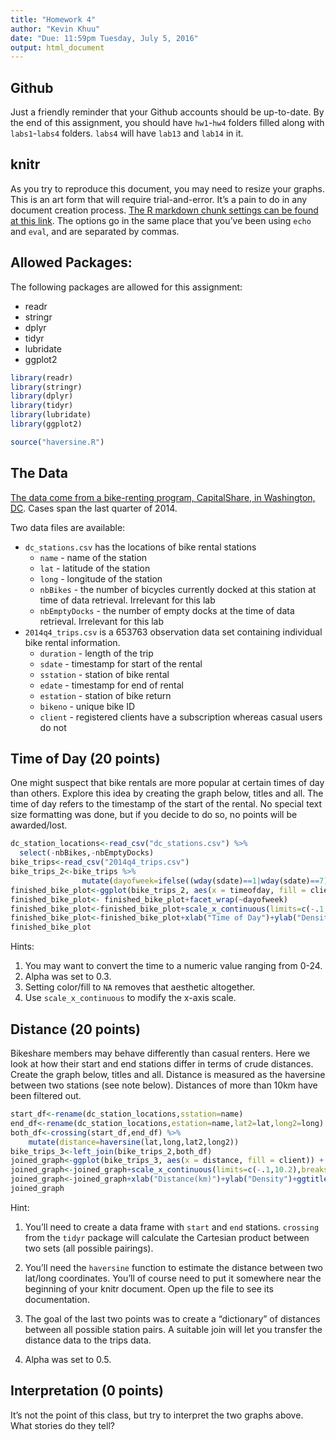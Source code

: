 ```yaml
---
title: "Homework 4"
author: "Kevin Khuu"
date: "Due: 11:59pm Tuesday, July 5, 2016"
output: html_document
---
```


## Github
Just a friendly reminder that your Github accounts should be up-to-date.  By the end of this assignment, you should have `hw1`-`hw4` folders filled along with `labs1`-`labs4` folders.  `labs4` will have `lab13` and `lab14` in it.

## knitr
As you try to reproduce this document, you may need to resize your graphs.  This is an art form that will require trial-and-error.  It's a pain to do in any document creation process.  [The R markdown chunk settings can be found at this link](http://yihui.name/knitr/options/).  The options go in the same place that you've been using `echo` and `eval`, and are separated by commas.

## Allowed Packages:

The following packages are allowed for this assignment:

* readr
* stringr
* dplyr
* tidyr
* lubridate
* ggplot2

```r
library(readr)
library(stringr)
library(dplyr)
library(tidyr)
library(lubridate)
library(ggplot2)
```

```r
source("haversine.R")
```

## The Data

[The data come from a bike-renting program, CapitalShare, in Washington, DC](https://www.capitalbikeshare.com/data/stations/bikeStations.xml).  Cases span the last quarter of 2014.

Two data files are available:

* `dc_stations.csv` has the locations of bike rental stations
    - `name` - name of the station
    - `lat` - latitude of the station
    - `long` - longitude of the station
    - `nbBikes` - the number of bicycles currently docked at this station at time of data retrieval.  Irrelevant for this lab
    - `nbEmptyDocks` - the number of empty docks at the time of data retrieval.  Irrelevant for this lab
  
* `2014q4_trips.csv` is a 653763 observation data set containing individual bike rental information.
    - `duration` - length of the trip
    - `sdate` - timestamp for start of the rental
    - `sstation` - station of bike rental
    - `edate` - timestamp for end of rental
    - `estation` - station of bike return
    - `bikeno` - unique bike ID
    - `client` - registered clients have a subscription whereas casual users do not

## Time of Day (20 points)

One might suspect that bike rentals are more popular at certain times of day than others.  Explore this idea by creating the graph below, titles and all.  The time of day refers to the timestamp of the start of the rental.  No special text size formatting was done, but if you decide to do so, no points will be awarded/lost.

```r
dc_station_locations<-read_csv("dc_stations.csv") %>% 
  select(-nbBikes,-nbEmptyDocks)
bike_trips<-read_csv("2014q4_trips.csv")
bike_trips_2<-bike_trips %>% 
                mutate(dayofweek=ifelse((wday(sdate)==1|wday(sdate)==7),"Weekend","Weekday"),timeofday=(hour(sdate)+minute(sdate)/60))
finished_bike_plot<-ggplot(bike_trips_2, aes(x = timeofday, fill = client,)) +geom_density(alpha=0.3,color=NA,adjust=1)
finished_bike_plot<- finished_bike_plot+facet_wrap(~dayofweek)
finished_bike_plot<-finished_bike_plot+scale_x_continuous(limits=c(-.1,24.5),breaks=seq(0,24,4))+scale_y_continuous(limits=c(-.005,.13),breaks=seq(0,.12,.04))
finished_bike_plot<-finished_bike_plot+xlab("Time of Day")+ylab("Density")+ggtitle("Temporal Trends in Bike Usage")
finished_bike_plot
```


Hints:

1. You may want to convert the time to a numeric value ranging from 0-24.
2. Alpha was set to 0.3.
3. Setting color/fill to `NA` removes that aesthetic altogether.
4. Use `scale_x_continuous` to modify the x-axis scale.

## Distance (20 points)

Bikeshare members may behave differently than casual renters.  Here we look at how their start and end stations differ in terms of crude distances.  Create the graph below, titles and all.  Distance is measured as the haversine between two stations (see note below).  Distances of more than 10km have been filtered out.

```r
start_df<-rename(dc_station_locations,sstation=name)
end_df<-rename(dc_station_locations,estation=name,lat2=lat,long2=long)
both_df<-crossing(start_df,end_df) %>% 
    mutate(distance=haversine(lat,long,lat2,long2))
bike_trips_3<-left_join(bike_trips_2,both_df)
joined_graph<-ggplot(bike_trips_3, aes(x = distance, fill = client)) + geom_density(alpha=0.5,color=NA)+facet_wrap(~dayofweek)
joined_graph<-joined_graph+scale_x_continuous(limits=c(-.1,10.2),breaks=seq(0,10,2.5))+scale_y_continuous(limits=c(-.005,.52),breaks=seq(0.0,0.5,.1))
joined_graph<-joined_graph+xlab("Distance(km)")+ylab("Density")+ggtitle("Distance Between Start and End Stations")
joined_graph
```


Hint:

1. You'll need to create a data frame with `start` and `end` stations.  `crossing` from the `tidyr` package will calculate the Cartesian product between two sets (all possible pairings).

2. You'll need the `haversine` function to estimate the distance between two lat/long coordinates.  You'll of course need to put it somewhere near the beginning of your knitr document.  Open up the file to see its documentation.

3. The goal of the last two points was to create a "dictionary" of distances between all possible station pairs.  A suitable join will let you transfer the distance data to the trips data.

4. Alpha was set to 0.5.

## Interpretation (0 points)
It's not the point of this class, but try to interpret the two graphs above.  What stories do they tell?
